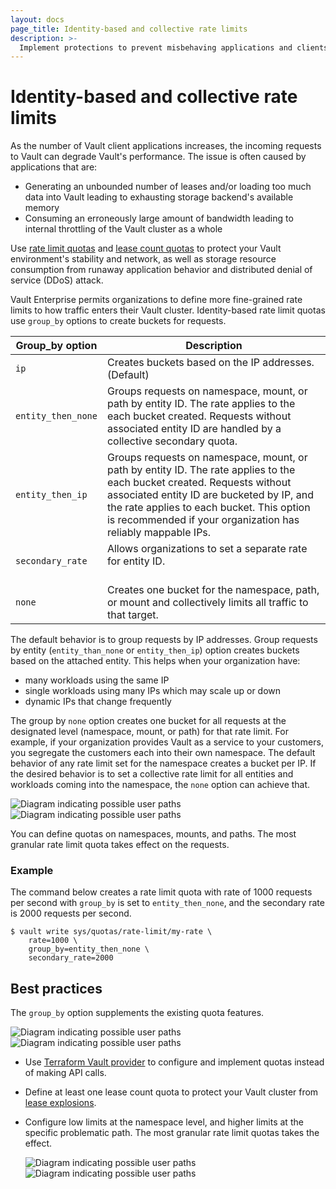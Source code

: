 ```yaml
---
layout: docs
page_title: Identity-based and collective rate limits
description: >-
  Implement protections to prevent misbehaving applications and clients from impacting Vault performance.
---
```


# Identity-based and collective rate limits

As the number of Vault client applications increases, the incoming requests to
Vault can degrade Vault's performance. The issue is often caused by
applications that are:

- Generating an unbounded number of leases and/or loading too much data into
  Vault leading to exhausting storage backend's available memory
- Consuming an erroneously large amount of bandwidth leading to internal
  throttling of the Vault cluster as a whole

Use [rate limit quotas](/vault/docs/configuration/create-lease-count-quota) and
[lease count quotas](/vault/docs/configuration/create-rate-limit-quota) to
protect your Vault environment's stability and network, as well as storage
resource consumption from runaway application behavior and distributed denial of
service (DDoS) attack.


Vault Enterprise permits organizations to define more fine-grained rate limits
to how traffic enters their Vault cluster. Identity-based rate limit quotas use
`group_by` options to create buckets for requests.

<table>
  <thead>
    <tr>
      <th style={{verticalAlign: 'middle'}}>Group_by option</th>
      <th style={{verticalAlign: 'middle'}}>Description</th>
    </tr>
  </thead>

  <tbody>

  <tr>
    <td><code>ip</code></td>
    <td>
      Creates buckets based on the IP addresses. (Default)
    </td>
  </tr>

  <tr>
    <td><code>entity_then_none</code></td>
    <td>
     Groups requests on namespace, mount, or path by entity ID. The rate applies to the each bucket created. Requests
     without associated entity ID are handled by a collective secondary quota.
    </td>
  </tr>

  <tr>
    <td><code>entity_then_ip</code></td>
    <td>
      Groups requests on namespace, mount, or path by entity ID. The rate applies to the each bucket created. Requests without associated entity ID are bucketed by IP, and the rate applies to each bucket. This option is recommended if your organization has reliably mappable IPs.
    </td>
  </tr>

  <tr>
    <td><code>secondary_rate</code></td>
    <td>
      Allows organizations to set a separate rate for entity ID.<br/><br/>
    </td>
  </tr>

  <tr>
    <td><code>none</code></td>
    <td>
      Creates one bucket for the namespace, path, or mount and collectively limits all traffic to that target.
    </td>
  </tr>

  </tbody>
</table>

The default behavior is to group requests by IP addresses. Group requests by
 entity (`entity_than_none` or `entity_then_ip`) option creates buckets based on
the attached entity. This helps when your organization have:

- many workloads using the same IP
- single workloads using many IPs which may scale up or down
- dynamic IPs that change frequently

The group by `none` option creates one bucket for all requests at the designated
level (namespace, mount, or path) for that rate limit. For example, if your
organization provides Vault as a service to your customers, you segregate the
customers each into their own namespace. The default behavior of any rate limit
set for the namespace creates a bucket per IP. If the desired behavior is to set
a collective rate limit for all entities and workloads coming into the
namespace, the `none` option can achieve that.


![Diagram indicating possible user paths](/img/resource-quotas/group-by_light.png#light-theme-only)
![Diagram indicating possible user paths](/img/resource-quotas/group-by_dark.png#dark-theme-only)


<Note title="Rate limit granularity">

You can define quotas on namespaces, mounts, and paths. The most granular rate
limit quota takes effect on the requests. 

</Note>


### Example

The command below creates a rate limit quota with rate of 1000 requests per
second with `group_by` is set to `entity_then_none`, and the secondary rate is
2000 requests per second.

```shell-session
$ vault write sys/quotas/rate-limit/my-rate \
    rate=1000 \
    group_by=entity_then_none \
    secondary_rate=2000     
```

## Best practices

The `group_by` option supplements the existing quota features.

![Diagram indicating possible user paths](/img/resource-quotas/resource-quotas-use-cases_light.png#light-theme-only)
![Diagram indicating possible user paths](/img/resource-quotas/resource-quotas-use-cases_dark.png#dark-theme-only)

- Use [Terraform Vault
  provider](https://registry.terraform.io/providers/hashicorp/vault/latest/docs/resources/quota_rate_limit)
  to configure and implement quotas instead of making API calls.

- Define at least one lease count quota to protect your Vault cluster from
  [lease explosions](/vault/docs/configuration/prevent-lease-explosions).

- Configure low limits at the namespace level, and higher limits at the specific
problematic path. The most granular rate limit quotas takes the effect. 

  ![Diagram indicating possible user paths](/img/resource-quotas/quota-granularity_light.png#light-theme-only)
  ![Diagram indicating possible user paths](/img/resource-quotas/quota-granularity_dark.png#dark-theme-only)
